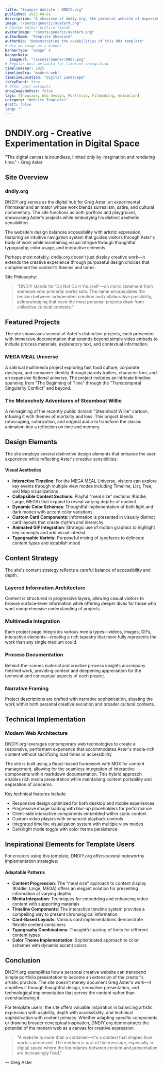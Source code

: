 ```yaml
---
title: "Example Website - DNDIY.org"
published: 2025-04-01
description: "A showcase of dndiy.org, the personal website of experimental filmmaker Greg Aster, featuring his surreal and satirical video projects."
image: "/posts/generic/avatar9.png"
# Custom author profile fields
avatarImage: "/posts/generic/avatar9.png"
authorName: "Template Showcase"
authorBio: "Demonstrating the capabilities of this MDX template"
# Use an image as a banner
bannerType: "image" #
bannerData:
  imageUrl: "/assets/banner/0007.png"
# Regular post metadata for timeline integration
timelineYear: 2025
timelineEra: "modern-web"
timelineLocation: "Digital Landscape"
isKeyEvent: true
# Other post metadata
showImageOnPost: false
tags: [Showcase, Web Design, Portfolio, Filmmaking, Animation]
category: "Website Templates"
draft: false
lang: ""
---
```


# DNDIY.org - Creative Experimentation in Digital Space

<div className="text-gray-700 dark:text-neutral-300 text-lg italic mb-8">
  "The digital canvas is boundless, limited only by imagination and rendering time." - Greg Aster
</div>

## Site Overview

<div className="card-base p-6 mb-6">
  <h3 className="font-bold text-xl mb-4 text-gray-700 dark:text-neutral-400">dndiy.org</h3>
  
  <p className="text-gray-700 dark:text-neutral-300 mb-4">DNDIY.org serves as the digital hub for Greg Aster, an experimental filmmaker and animator whose work blends surrealism, satire, and cultural commentary. The site functions as both portfolio and playground, showcasing Aster's projects while embodying his distinct aesthetic sensibilities.</p>
  
  <p className="text-gray-700 dark:text-neutral-300 mb-4">The website's design balances accessibility with artistic expression, featuring an intuitive navigation system that guides visitors through Aster's body of work while maintaining visual intrigue through thoughtful typography, color usage, and interactive elements.</p>
  
  <p className="text-gray-700 dark:text-neutral-300 mb-4">Perhaps most notably, dndiy.org doesn't just display creative work—it extends the creative experience through purposeful design choices that complement the content's themes and tones.</p>
</div>

<div className="font-jetbrains-mono pl-10 pr-10 py-10 rounded-xl bg-[oklch(0.95_0.025_var(--hue))] dark:bg-[oklch(0.25_0.025_var(--hue))] transition shadow-lg mb-8 overflow-hidden relative">
  <p className="italic">Site Philosophy:</p>
  
  <blockquote className="mt-4 text-xl text-[oklch(0.35_0.05_var(--hue))] dark:text-[oklch(0.85_0.05_var(--hue))]">
    "DNDIY stands for 'Do Not Do It Yourself'—an ironic statement from someone who primarily works solo. The name encapsulates the tension between independent creation and collaborative possibility, acknowledging that even the most personal projects draw from collective cultural contexts."
  </blockquote>
</div>

## Featured Projects

The site showcases several of Aster's distinctive projects, each presented with immersive documentation that extends beyond simple video embeds to include process materials, explanatory text, and contextual information.

<div className="grid grid-cols-1 md:grid-cols-2 gap-4 mb-8">
  <div className="card-base p-4">
    <h3 className="font-bold text-lg mb-2 text-[oklch(0.8_0.1_var(--hue))]">MEGA MEAL Universe</h3>
    <p className="text-sm text-gray-700 dark:text-neutral-300">A satirical multimedia project exploring fast food culture, corporate dystopia, and consumer identity through parody trailers, character lore, and an expansive fictional universe. The project includes an intricate timeline spanning from "The Beginning of Time" through the "Transtemporal Singularity Conflict" and beyond.</p>
  </div>
  
  <div className="card-base p-4">
    <h3 className="font-bold text-lg mb-2 text-[oklch(0.7_0.2_var(--hue))]">The Melancholy Adventures of Steamboat Willie</h3>
    <p className="text-sm text-gray-700 dark:text-neutral-300">A reimagining of the recently public domain "Steamboat Willie" cartoon, infusing it with themes of mortality and loss. This project blends rotoscoping, colorization, and original audio to transform the classic animation into a reflection on time and memory.</p>
  </div>
</div>

## Design Elements

The site employs several distinctive design elements that enhance the user experience while reflecting Aster's creative sensibilities:

<div className="card-base p-6 mb-6">
  <h4 className="font-bold text-xl mb-4 text-gray-700 dark:text-neutral-400">Visual Aesthetics</h4>
  <ul className="list-disc pl-5 space-y-2 text-gray-700 dark:text-neutral-300">
    <li><strong>Interactive Timeline</strong>: For the MEGA MEAL Universe, visitors can explore key events through multiple view modes including Timeline, List, Tree, and Map visualizations</li>
    <li><strong>Collapsible Content Sections</strong>: Playful "meal size" sections (Kiddie, Large, MEGA) that expand to reveal varying depths of content</li>
    <li><strong>Dynamic Color Schemes</strong>: Thoughtful implementation of both light and dark modes with accent color variations</li>
    <li><strong>Custom Card Components</strong>: Information is presented in visually distinct card layouts that create rhythm and hierarchy</li>
    <li><strong>Animated GIF Integration</strong>: Strategic use of motion graphics to highlight key concepts and add visual interest</li>
    <li><strong>Typographic Variety</strong>: Purposeful mixing of typefaces to delineate content types and establish mood</li>
  </ul>
</div>

## Content Strategy

The site's content strategy reflects a careful balance of accessibility and depth:

<div className="grid grid-cols-1 md:grid-cols-2 gap-4 mb-8">
  <div className="card-base p-4">
    <h3 className="font-bold text-lg mb-2 text-[oklch(0.6_0.3_var(--hue))]">Layered Information Architecture</h3>
    <p className="text-sm text-gray-700 dark:text-neutral-300">Content is structured in progressive layers, allowing casual visitors to browse surface-level information while offering deeper dives for those who want comprehensive understanding of projects.</p>
  </div>
  
  <div className="card-base p-4">
    <h3 className="font-bold text-lg mb-2 text-[oklch(0.5_0.1_var(--hue))]">Multimedia Integration</h3>
    <p className="text-sm text-gray-700 dark:text-neutral-300">Each project page integrates various media types—videos, images, GIFs, interactive elements—creating a rich tapestry that more fully represents the work than any single medium could.</p>
  </div>
</div>

<div className="grid grid-cols-1 md:grid-cols-2 gap-4 mb-8">
  <div className="card-base p-4">
    <h3 className="font-bold text-lg mb-2 text-[oklch(0.8_0.1_var(--hue))]">Process Documentation</h3>
    <p className="text-sm text-gray-700 dark:text-neutral-300">Behind-the-scenes material and creative process insights accompany finished work, providing context and deepening appreciation for the technical and conceptual aspects of each project.</p>
  </div>
  
  <div className="card-base p-4">
    <h3 className="font-bold text-lg mb-2 text-[oklch(0.7_0.2_var(--hue))]">Narrative Framing</h3>
    <p className="text-sm text-gray-700 dark:text-neutral-300">Project descriptions are crafted with narrative sophistication, situating the work within both personal creative evolution and broader cultural contexts.</p>
  </div>
</div>

## Technical Implementation

<div className="card-base p-6 mb-6">
  <h3 className="font-bold text-xl mb-4 text-gray-800 dark:text-neutral-200">Modern Web Architecture</h3>
  
  <p className="text-lg text-gray-700 dark:text-neutral-300 mb-4">DNDIY.org leverages contemporary web technologies to create a responsive, performant experience that accommodates Aster's media-rich content without sacrificing load times or accessibility.</p>
  
  <p className="text-lg text-gray-700 dark:text-neutral-300 mb-4">The site is built using a React-based framework with MDX for content management, allowing for the seamless integration of interactive components within markdown documentation. This hybrid approach enables rich media presentation while maintaining content portability and separation of concerns.</p>
  
  <p className="text-lg text-gray-700 dark:text-neutral-300 mb-4">Key technical features include:</p>
  
  <ul className="list-disc pl-5 space-y-2 text-gray-700 dark:text-neutral-300">
    <li>Responsive design optimized for both desktop and mobile experiences</li>
    <li>Progressive image loading with blur-up placeholders for performance</li>
    <li>Client-side interactive components embedded within static content</li>
    <li>Custom video players with enhanced playback controls</li>
    <li>Integrated timeline visualization system with multiple view modes</li>
    <li>Dark/light mode toggle with color theme persistence</li>
  </ul>
</div>

## Inspirational Elements for Template Users

For creators using this template, DNDIY.org offers several noteworthy implementation strategies:

<div className="card-base p-6 mb-6">
  <h4 className="font-bold text-xl mb-4 text-gray-700 dark:text-neutral-400">Adaptable Patterns</h4>
  <ul className="list-disc pl-5 space-y-2 text-gray-700 dark:text-neutral-300">
    <li><strong>Content Progression</strong>: The "meal size" approach to content display (Kiddie, Large, MEGA) offers an elegant solution for presenting information at varying depths</li>
    <li><strong>Media Integration</strong>: Techniques for embedding and enhancing video content with supporting materials</li>
    <li><strong>Timeline Components</strong>: The interactive timeline system provides a compelling way to present chronological information</li>
    <li><strong>Card-Based Layouts</strong>: Various card implementations demonstrate flexible content containers</li>
    <li><strong>Typography Combinations</strong>: Thoughtful pairing of fonts for different content types</li>
    <li><strong>Color Theme Implementation</strong>: Sophisticated approach to color schemes with dynamic accent colors</li>
  </ul>
</div>

## Conclusion

DNDIY.org exemplifies how a personal creative website can transcend simple portfolio presentation to become an extension of the creator's artistic practice. The site doesn't merely document Greg Aster's work—it amplifies it through thoughtful design, innovative presentation, and technological implementation that serves the content rather than overshadowing it.

For template users, the site offers valuable inspiration in balancing artistic expression with usability, depth with accessibility, and technical sophistication with content primacy. Whether adapting specific components or drawing broader conceptual inspiration, DNDIY.org demonstrates the potential of the modern web as a canvas for creative expression.

<div className="font-jetbrains-mono pl-10 pr-10 py-10 rounded-xl bg-[oklch(0.95_0.025_var(--hue))] dark:bg-[oklch(0.25_0.025_var(--hue))] transition shadow-lg mb-8 overflow-hidden relative">
  <blockquote className="mt-4 text-xl text-[oklch(0.35_0.05_var(--hue))] dark:text-[oklch(0.85_0.05_var(--hue))]">
    "A website is more than a container—it's a context that shapes how work is perceived. The medium is part of the message, especially in digital space where the boundaries between content and presentation are increasingly fluid."
  </blockquote>
    
  <div className="mt-6 pb-4 text-right font-bold">
    — Greg Aster
  </div>
</div>